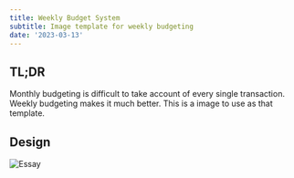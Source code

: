 ```yaml
---
title: Weekly Budget System
subtitle: Image template for weekly budgeting
date: '2023-03-13'
---
```


## TL;DR

Monthly budgeting is difficult to take account of every single transaction. Weekly budgeting makes it much better. This is a image to use as that template.

## Design

![Essay](/posts/weekly-budgeting-system.png)
